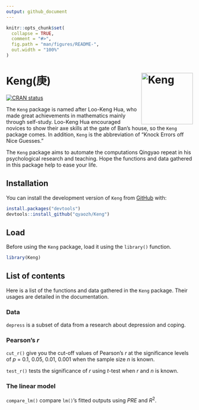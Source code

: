 ```yaml
---
output: github_document
---
```


<!-- README.md is generated from README.Rmd. Please edit that file -->

```r
knitr::opts_chunk$set(
  collapse = TRUE,
  comment = "#>",
  fig.path = "man/figures/README-",
  out.width = "100%"
)
```

# Keng(庚) <img src="man/figures/logo.png" align="right" height="139" alt="Keng" />

<!-- badges: start -->
[![CRAN status](https://www.r-pkg.org/badges/version/Keng)](https://CRAN.R-project.org/package=Keng)
<!-- badges: end -->


The `Keng` package is named after Loo-Keng Hua, who made great achievements in mathematics mainly through self-study. Loo-Keng Hua encouraged novices to show their axe skills at the gate of Ban's house, so the `Keng` package comes. In addition, `Keng` is the abbreviation of "Knock Errors off Nice Guesses."

The `Keng` package aims to automate the computations Qingyao repeat in his psychological research and teaching. Hope the functions and data gathered in this package help to ease your life.

## Installation

You can install the development version of `Keng` from [GitHub](https://github.com/) with:

``` r
install.packages("devtools")
devtools::install_github("qyaozh/Keng")
```

## Load

Before using the `Keng` package, load it using the `library()` function.

```r
library(Keng)
```

## List of contents

Here is a list of the functions and data gathered in the `Keng` package. Their usages are detailed in the documentation.

### Data

`depress` is a subset of data from a research about depression and coping.

### Pearson's *r*

`cut_r()` give you the cut-off values of Pearson's *r* at the significance levels of *p* = 0.1, 0.05, 0.01, 0.001 when the sample size *n* is known.

`test_r()` tests the significance of *r* using *t*-test when *r* and *n* is known.

### The linear model

`compare_lm()` compare `lm()`'s fitted outputs using *PRE* and *R*^2^.
